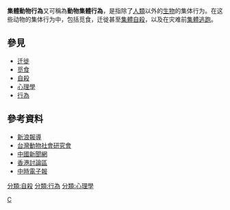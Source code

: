 {{review|time=2010-09-02T03:56:30+00:00}}
{{disputed|time=2010-09-02T03:02:35+00:00}}
'''集體動物行為'''又可稱為'''動物集體行為'''，是指除了[[人類|人類]]以外的[[生物|生物]]的集体行为。在这些动物的集体行为中，包括觅食，迁徙甚至[[集體自殺|集體自殺]]，以及在灾难前[[集體逃跑|集體逃跑]]。

== 參見 ==
*[[迁徙|迁徙]]
*[[觅食|觅食]]
*[[自殺|自殺]]
*[[心理學|心理學]]
*[[行為|行為]]

== 參考資料 ==
*[http://dailynews.sina.com/bg/tw/tw/ttv/20100328/19121300070.html 新浪報導] {{Wayback|url=http://dailynews.sina.com/bg/tw/tw/ttv/20100328/19121300070.html |date=20190725145913 }}
*[https://web.archive.org/web/20160304140452/http://www.east.org.tw/that_content.php?id=147 台灣動物社會研究會]
*[http://big5.chinanews.com.cn:89/life/news/2010/04-12/2219542.shtml 中國新聞網]{{dead link|date=2018年2月 |bot=InternetArchiveBot |fix-attempted=yes }}
*[https://web.archive.org/web/20100214040447/http://www.lalulalu.com/thread-1206083-4-1.html 香港討論區]
*[http://blog.chinatimes.com/blognews/archive/2008/05/19/279702.html 中時電子報]{{Dead link|date=2019年12月 |bot=InternetArchiveBot |fix-attempted=yes }}

[[分類:自殺|分類:自殺]]
[[分類:行為|分類:行為]]
[[分類:心理學|分類:心理學]]
[[Category:动物|C]]